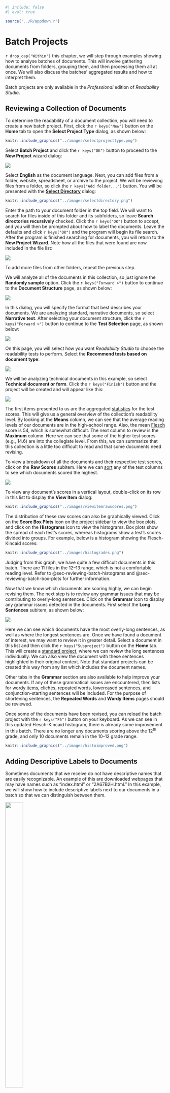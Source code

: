 ```r
#| include: false
#| eval: true

source('../R/appdown.r')
```

# Batch Projects

`r drop_cap('Within')` this chapter, we will step through examples showing how to analyse batches of documents.
This will involve gathering documents from folders, grouping them, and then processing them all at once.
We will also discuss the batches' aggregated results and how to interpret them.

::: {.notesection data-latex=""}
Batch projects are only available in the *Professional* edition of *Readability Studio*.
:::

\newpage

## Reviewing a Collection of Documents

To determine the readability of a document collection, you will need to create a new batch project.
First, click the `r keys("New")` button on the **Home** tab to open the **Select Project Type** dialog, as shown below:

```r
knitr::include_graphics("../images/selectprojecttype.png")
```

Select **Batch Project** and click the `r keys("OK")` button to proceed to the **New Project** wizard dialog:

![](../images/wizardbatchselectfiles.png)

Select **English** as the document language.
Next, you can add files from a folder, website, spreadsheet, or archive to the project.
We will be reviewing files from a folder, so click the `r keys("Add folder...")` button.
You will be presented with the [**Select Directory**](#sec-batch-project-import-features) dialog:

```r
knitr::include_graphics("../images/selectdirectory.png")
```

Enter the path to your document folder in the top field.
We will want to search for files inside of this folder and its subfolders, so leave **Search directories recursively** checked.
Click the `r keys("OK")` button to accept, and you will then be prompted about how to label the documents.
Leave the defaults and click `r keys("OK")` and the program will begin its file search.
After the program is finished searching for documents, you will return to the **New Project Wizard**.
Note how all the files that were found are now included in the file list:

![](../images/wizardbatchselectfilesloaded.png)

To add more files from other folders, repeat the previous step.

We will analyze all of the documents in this collection, so just ignore the **Randomly sample** option.
Click the `r keys("Forward >")` button to continue to the **Document Structure** page, as shown below:

![](../images/wizarddocstructurenarrativeselected.png)

In this dialog, you will specify the format that best describes your documents.
We are analyzing standard, narrative documents, so select **Narrative text**.
After selecting your document structure, click the `r keys("Forward >")` button to continue to the **Test Selection** page, as shown below:

![](../images/wizardbatchreadabilitymethods.png)

On this page, you will select how you want *Readability Studio* to choose the readability tests to perform.
Select the **Recommend tests based on document type**:

![](../images/wizardbatchdoctype.png)

We will be analyzing technical documents in this example, so select **Technical document or form**.
Click the `r keys("Finish")` button and the project will be created and will appear like this:

![](../images/batchscorestats.png)

The first items presented to us are the aggregated [statistics](#sec-reviewing-batch-scores) for the test scores.
This will give us a general overview of the collection's readability level.
By looking at the **Means** column, we can see that the average reading levels of our documents are in the high-school range.
Also, the mean [Flesch](#sec-flesch-test) score is 54, which is somewhat difficult.
The next column to review is the **Maximum** column.
Here we can see that some of the higher test scores (e.g., 14.6) are into the collegiate level.
From this, we can summarize that this collection is a little too difficult to read and that some documents need revising.

To view a breakdown of all the documents and their respective test scores, click on the **Raw Scores** subitem.
Here we can [sort](#sec-column-sorting) any of the test columns to see which documents scored the highest.

![](../images/batchrawscores.png)

To view any document's scores in a vertical layout, double-click on its row in this list to display the **View Item** dialog:

```r
knitr::include_graphics("../images/viewitemrawscores.png")
```

The distribution of these raw scores can also be graphically viewed.
Click on the **Score Box Plots** icon on the project sidebar to view the box plots, and click on the **Histograms** icon to view the histograms.
Box plots show the spread of each test's scores, whereas histograms show a test's scores divided into groups.
For example, below is a histogram showing the Flesch-Kincaid scores:

```r
knitr::include_graphics("../images/histogrades.png")
```

Judging from this graph, we have quite a few difficult documents in this batch.
There are 11 files in the 12–13 range, which is not a comfortable reading level.
Refer to @sec-reviewing-batch-histograms and @sec-reviewing-batch-box-plots for further information.

Now that we know which documents are scoring highly, we can begin revising them.
The next step is to review any grammar issues that may be contributing to overly-long sentences.
Click on the **Grammar** icon to display any grammar issues detected in the documents.
First select the **Long Sentences** subitem, as shown below:

![](../images/batchlongsentences.png)

Here we can see which documents have the most overly-long sentences, as well as where the longest sentences are.
Once we have found a document of interest, we may want to review it in greater detail.
Select a document in this list and then click the `r keys("Subproject")` button on the **Home** tab.
This will create a [standard project](#sec-creating-standard-project), where we can review the long sentences individually.
We can also view the document with these sentences highlighted in their original context.
Note that standard projects can be created this way from any list which includes the document names.

Other tabs in the **Grammar** section are also available to help improve your documents.
If any of these grammatical issues are encountered, then lists for [wordy items](#sec-reviewing-batch-grammar), clichés, repeated words, lowercased sentences, and conjunction-starting sentences will be included.
For the purpose of shortening sentences, the **Repeated Words** and **Wordy Items** pages should be reviewed.

Once some of the documents have been revised, you can reload the batch project with the `r keys("F5")` button on your keyboard.
As we can see in this updated Flesch-Kincaid histogram, there is already some improvement in this batch.
There are no longer any documents scoring above the 12^th^ grade, and only 10 documents remain in the 10–12 grade range.

```r
knitr::include_graphics("../images/histoimproved.png")
```

\newpage

## Adding Descriptive Labels to Documents {#sec-adding-labels-to-batch}

Sometimes documents that we receive do not have descriptive names that are easily recognizable.
An example of this are downloaded webpages that may have names such as "index.html" or "2A67B2H.html."
In this example, we will show how to include descriptive labels next to our documents in a batch so that we can distinguish between them.

:::{.wrapfigure data-latex="{r}{0.5\\textwidth}" style="width: 48%;"}
![](../images/group-label-descselected.png){width=48%}
:::

On the **Home** tab of the ribbon, click the `r keys('New')` button. When prompted for which type of project to create, select **Batch Project**.
Once the **New Project Wizard** appears, click the `r keys('Add folder...')` button.
On the **Select Directory** dialog, enter the folder path containing your documents and then click `r keys('OK')`.
Now we will be shown the **Select Labeling** dialog.

On this dialog, we can either specify a single label for all documents or use the documents’ metadata to create unique descriptions for each one.
For this example, we are wanting to include unique, descriptive labels for each document, so leave **Use documents’ descriptions** selected and click `r keys('OK')`.

Now, the program will load the files from the folder that we had selected. For example, below is a list of files where each one has the same name:

![](../images/wizardbatchselectfilessamenames.png)

Because we had selected **Use documents' descriptions** for our labeling, then the titles from the documents will be extracted when the analysis begins.
From there, these titles will be shown as descriptive labels next to each document in the results.
Click `r keys('Finish')` to begin the analysis, and once the project appears, select **Raw Scores** under **Readability Scores**:

```r
knitr::include_graphics("../images/batch-desc-labels-scores.png")
```

Note how there is a **Label** column next to the **Document** column.
Despite the documents all having the same name, we can use this column will help us differentiate between them.

\newpage

## Grouping Documents in a Batch {#sec-grouping-docs-in-batch}

Sometimes when creating a batch, we may want to group the documents within it.
For example, clusters of documents within the batch may be from different websites, authors, or studies.
By adding group labels to these clusters, we can compare them in the results.
In this example, we will show how to add group labels to a batch of documents and how to view them in the results.

On the **Home** tab of the ribbon, click the `r keys('New')` button. When prompted for which type of project to create, select **Batch Project**.
When the **New Project Wizard** appears, click the `r keys('Add folder...')` button.
On the **Select Directory** dialog, enter the folder path containing your documents and then click `r keys('OK')`.
Now we will be shown the **Select Labeling** dialog.

On this dialog, we can either specify a single label for all documents or use the documents’ metadata to create unique descriptions for each one.
For this example, we are wanting to group this folders’ documents together, so select **Use a grouping label**, enter a label (e.g., *Notes*) and click `r keys('OK')`.

```r
knitr::include_graphics("../images/group-label-notes.png")
```

Repeat this process with another folder, but enter a different grouping label.
For example, we could select a folder of help examples and apply the label *Examples* to it:

```r
knitr::include_graphics("../images/group-label-examples.png")
```

::: {.notesection data-latex=""}
You can apply a group label to all selected documents by clicking the group button above the list.
:::

After adding your documents, click `r keys('Finish')`.
When the project appears, select **Raw Scores** under **Readability Scores**.
Here we can see a list of documents, along with their group labels next to them:

```r
knitr::include_graphics("../images/batch-group-labels-scores.png")
```

Here, we can sort by group or scores and see how the groups compare. In the above example, we can see that the *Tests* group is scoring poorly.

Grouping is also shown in the readability graphs. For example, if we included a Fry graph, then it may appear as such:

```r
knitr::include_graphics("../images/fry-grouped.png")
```

Here, we can see the *Tests* group again scoring rather high, as much of this group’s documents are clustering in the higher grade ranges.